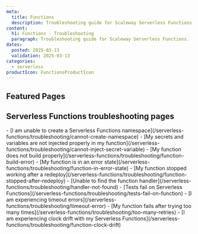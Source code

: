```yaml
---
meta:
  title: Functions
  description: Troubleshooting guide for Scaleway Serverless Functions.
content:
  h1: Functions - Troubleshooting
  paragraph: Troubleshooting guide for Scaleway Serverless Functions.
dates:
  posted: 2025-03-13
  validation: 2025-03-13
categories:
  - serverless
productIcon: FunctionsProductIcon
---
```


<ProductHeader
  productName="Functions troubleshooting"
  productLogo="functions"
  description="Find resources for resolving issues with Scaleway Serverless Functions."
/>

## Featured Pages

<Grid>
    <Card
      title="Serverless Functions FAQ"
      description="General info on Serverless Functions."
      url="/serverless-functions/faq"
      label="See more"
    />
    <Card
      title="Methods to deploy Serverless Functions"
      description="Find the best way to deploy Functions."
      url="/serverless-functions/reference-content/deploy-function/"
      label="See more"
    />
    <Card
      title="Functions limitations"
      description="Technical limitations of Serverless Functions."
      url="/serverless-functions/reference-content/functions-limitations/"
      label="See more"
    />
</Grid>
<Grid>
    <Card
      title="Serverless Functions billing"
      description="Detailed pricing model."
      url="/serverless-functions/reference-content/functions-billing/"
      label="See more"
    />
    <Card
      title="Serverless Functions handler reference"
      description="Understand the behavior of handlers."
      url="/serverless-functions/reference-content/functions-handlers/"
      label="See more"
    />
    <Card
      title="Differences between Serverless Jobs, Containers and Functions"
      description="Differences between Serverless products."
      url="/serverless-functions/reference-content/difference-jobs-functions-containers/"
      label="See more"
    />
</Grid>

## Serverless Functions troubleshooting pages

<LinksList>
  - [I am unable to create a Serverless Functions namespace](/serverless-functions/troubleshooting/cannot-create-namespace)
  - [My secrets and variables are not injected properly in my function](/serverless-functions/troubleshooting/cannot-inject-secret-variable)
  - [My function does not build properly](/serverless-functions/troubleshooting/function-build-error)
  - [My function is in an error state](/serverless-functions/troubleshooting/function-in-error-state)
  - [My function stopped working after a redeploy](/serverless-functions/troubleshooting/function-stopped-after-redeploy)
  - [Unable to find the function handler](/serverless-functions/troubleshooting/handler-not-found)
  - [Tests fail on Serverless Functions](/serverless-functions/troubleshooting/tests-fail-on-function)
  - [I am experiencing timeout errors](/serverless-functions/troubleshooting/timeout-error)
  - [My function fails after trying too many times](/serverless-functions/troubleshooting/too-many-retries)
  - [I am experiencing clock drift with my Serverless Functions](/serverless-functions/troubleshooting/function-clock-drift)
</LinksList>
